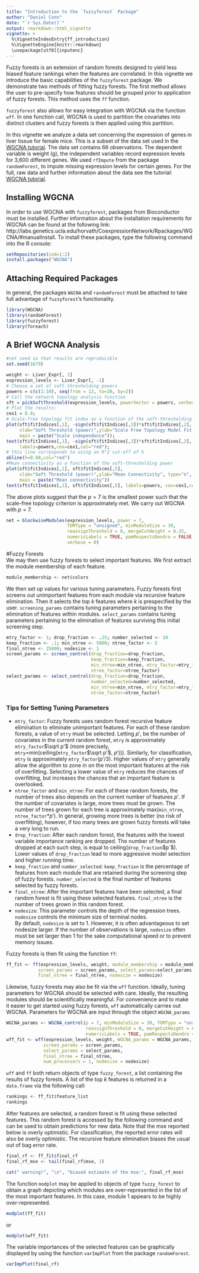 ```yaml
---
title: "Introduction to the `fuzzyforest` Package"
author: "Daniel Conn"
date: "`r Sys.Date()`"
output: rmarkdown::html_vignette
vignette: >
  %\VignetteIndexEntry{ff_introduction}
  %\VignetteEngine{knitr::rmarkdown}
  \usepackage[utf8]{inputenc}
---
```

Fuzzy forests is an extension of random forests designed to yield less biased
feature rankings when the features are correlated.
In this vignette we introduce the basic capabilities of the `fuzzyforest` package.
We demonstrate two methods of fitting fuzzy forests.  The first method allows
the user to pre-specify how features should be grouped prior to application
of fuzzy forests.  This method uses the `ff` function.  

`fuzzyforest` also allows for easy integration with WGCNA via the function 
`wff`. In one function call, WGCNA is used to partition the covariates into 
distinct clusters and fuzzy forests is then applied using this partition.  

In this vignette we analyze a data set concerning the expression of genes in 
liver tissue for female mice.  This is a subset of the data set used in the
[WGCNA tutorial](http://labs.genetics.ucla.edu/horvath/CoexpressionNetwork/Rpackages/WGCNA/Tutorials/).  The data set contains 66 observations.  The dependent variable is weight (g), the independent variables
record expression levels for 3,600 different genes. We used `rfImpute` from the
package `randomForest`, to impute missing expression levels for certain genes.  For the full, raw data and further information about the data see the tutorial: [WGCNA tutorial](http://labs.genetics.ucla.edu/horvath/CoexpressionNetwork/Rpackages/WGCNA/Tutorials/). 

## Installing WGCNA
In order to use WGCNA with `fuzzyforest`, packages from Bioconductor must be installed.
Further information about the installation requirements for WGCNA can be found at
the following link: http://labs.genetics.ucla.edu/horvath/CoexpressionNetwork/Rpackages/WGCNA/#manualInstall.
To install these packages, type the following command into the R console:
```r
setRepositories(ind=1:2)  
install.packages("WGCNA")
```

## Attaching Required Packages
In general, the packages `WGCNA` and `randomForest` must be attached to take full advantage of `fuzzyforest`'s functionality.  
```r
library(WGCNA)
library(randomForest)
library(fuzzyforest)
library(foreach)
```

## A Brief WGCNA Analysis
```r
#set seed so that results are reproducible
set.seed(1679)

weight <- Liver_Expr[, 1]
expression_levels <- Liver_Expr[, -1]
# Choose a set of soft-thresholding powers
powers = c(c(1:10), seq(from = 12, to=20, by=2))
# Call the network topology analysis function
sft = pickSoftThreshold(expression_levels, powerVector = powers, verbose = 0)
# Plot the results:
cex1 = 0.9;
# Scale-free topology fit index as a function of the soft-thresholding power
plot(sft$fitIndices[,1], -sign(sft$fitIndices[,3])*sft$fitIndices[,2],
     xlab="Soft Threshold (power)",ylab="Scale Free Topology Model Fit,signed R^2",type="n",
     main = paste("Scale independence"));
text(sft$fitIndices[,1], -sign(sft$fitIndices[,3])*sft$fitIndices[,2],
     labels=powers,cex=cex1,col="red");
# this line corresponds to using an R^2 cut-off of h
abline(h=0.90,col="red")
#Mean connectivity as a function of the soft-thresholding power
plot(sft$fitIndices[,1], sft$fitIndices[,5],
     xlab="Soft Threshold (power)",ylab="Mean Connectivity", type="n",
     main = paste("Mean connectivity"))
text(sft$fitIndices[,1], sft$fitIndices[,5], labels=powers, cex=cex1,col="red")
```

The above plots suggest that the $p=7$ is the smallest
power such that the scale-free topology criterion is approximately met. We carry out WGCNA with $p=7$.
```r
net = blockwiseModules(expression_levels, power = 7,
                       TOMType = "unsigned", minModuleSize = 30,
                       reassignThreshold = 0, mergeCutHeight = 0.25,
                       numericLabels = TRUE, pamRespectsDendro = FALSE,
                       verbose = 0)
```
            
#Fuzzy Forests            
We may then use fuzzy forests to select important features.
We first extract the module membership of each feature.
```r
module_membership <- net$colors
```

We then set up values for various tuning parameters.
Fuzzy forests first screens out unimportant features from each module
via recursive feature elimination. Then it selects the top $k$ features
where $k$ is prespecified by the user.  `screening_params` contains tuning
parameters pertaining to the elimination of features within modules.
`select_params` contains tuning parameters pertaining to the elimination
of features surviving this initial screening step.
```r
mtry_factor <- 1; drop_fraction <- .25; number_selected <- 10
keep_fraction <- .1; min_ntree <- 5000; ntree_factor <- 5
final_ntree <- 25000; nodesize <- 1
screen_params <- screen_control(drop_fraction=drop_fraction,
                                keep_fraction=keep_fraction,
                                min_ntree=min_ntree, mtry_factor=mtry_factor,
                                ntree_factor=ntree_factor)
select_params <- select_control(drop_fraction=drop_fraction,
                                number_selected=number_selected,
                                min_ntree=min_ntree, mtry_factor=mtry_factor,
                                ntree_factor=ntree_factor)
```
### Tips for Setting Tuning Parameters
* `mtry_factor`: Fuzzy forests uses random forest recursive feature elimination 
to eliminate unimportant features.  For each of these random forests, a value of
`mtry` must be selected.  Letting $p'$, be the number of covariates  in the
current random forest, `mtry` is approximately `mtry_factor`$\sqrt p'$  (more
precisely, `mtry`=min(ceiling(`mtry_factor`$\sqrt p'$, $p'$))). Similarly, for
classification, `mtry` is approximately `mtry_factor`$(p'/3)$. Higher values of
`mtry` generally allow the algorithm to zone in on  the most important features
at the risk of overfitting.  Selecting a lower value of `mtry` reduces the
chances of overfitting, but increases the chances that an important feature is
overlooked.   
* `ntree_factor` and `min_ntree`: For each of these random forests, the number
of trees also depends on the current number of features $p'$. If the number of
covariates is large, more trees must be grown.  The number of trees grown for
each tree is approximately max(`min_ntree`, `ntree_factor`$*p'$).  In general,
growing more trees is better (no risk of overfitting), however, if too many
trees are grown fuzzy forests will take a very long to run.
* `drop_fraction`: After each random forest, the features with the lowest
variable importance ranking are dropped.  The number of features dropped
at each such step, is equal to ceiling(`drop_fraction`$p`$).  Lower values
of `drop_fraction` lead to more aggressive model selection and higher running
time.
* `keep_fraction` and `number_selected`: `keep_fraction` is the percentage
of features from each module that are retained during the screening step
of fuzzy forests.  `number_selected` is the final number of features 
selected by fuzzy forests.
* `final_ntree`: After the important features have been selected, 
a final random forest is fit using these selected features.  `final_ntree` is the number of trees grown in this random forest.
* `nodesize`: This parameter controls the depth of the regression trees.  
`nodesize` controls the minimum size of terminal nodes.  
By default, `nodesize` is set to 1.  However, it is often advantageous to set 
nodesize larger.  If the number of observations is large, `nodesize` often must
be set larger than 1 for the sake computational speed or to prevent memory issues.

Fuzzy forests is then fit using the function ``ff``:
```r
ff_fit <- ff(expression_levels, weight, module_membership = module_membership,
            screen_params = screen_params, select_params=select_params,
            final_ntree = final_ntree, nodesize = nodesize)
```

Likewise, fuzzy forests may also be fit via the `wff` function.  Ideally, tuning parameters for WGCNA should be selected with care.  Ideally, the resulting modules should be scientifically meaningful. For convenience and to make it easier to get started using fuzzy forests, `wff` automatically carries out 
WGCNA.  Parameters for WGCNA are input through the object `WGCNA_params`

```r
WGCNA_params <- WGCNA_control(p = 7, minModuleSize = 30, TOMType = "unsigned",
                              reassignThreshold = 0, mergeCutHeight = 0.25,
                              numericLabels = TRUE, pamRespectsDendro = FALSE)
wff_fit <- wff(expression_levels, weight, WGCNA_params = WGCNA_params,
              screen_params = screen_params,
              select_params = select_params,
              final_ntree = final_ntree,
              num_processors = 1, nodesize = nodesize)
```

`wff` and `ff` both return objects of type `fuzzy_forest`, a list containing
the results of fuzzy forests.  A list of the top $k$ features is returned in
a `data.frame` via the following call:
```r
rankings <- ff_fit$feature_list
rankings
```

After features are selected, a random forest is fit using these selected features.
This random forest is accessed by the following command and can be used to 
obtain predictions for new data.  Note that the mse 
reported below is overly optimistic.  For classification, the reported 
error rates will also be overly optimistic.
The recursive feature elimination biases the usual out of bag error rate. 
```r
final_rf <- ff_fit$final_rf
final_rf_mse <- tail(final_rf$mse, 1)
```
```r
cat(" warning!", "\n", "biased estimate of the mse:", final_rf_mse)
```

The function `modplot` may be applied to objects of type `fuzzy_forest` to 
obtain a graph depicting which modules are over-represented in the list of the 
most important features.  In this case, module 1 appears to be highly 
over-represented.
```r
modplot(ff_fit)
```

or

```r
modplot(wff_fit)
```

The variable importances of the selected features can be graphically 
displayed by using the function `varImpPlot` from the package `randomForest`.
```r
varImpPlot(final_rf)
```


